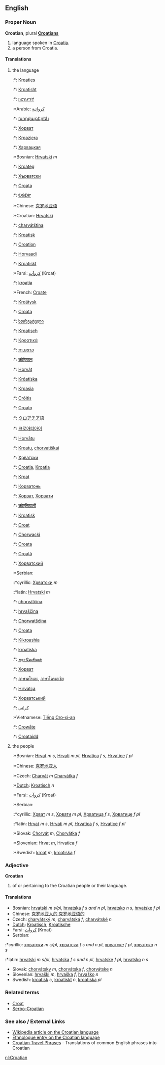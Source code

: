 ==English==
===Proper Noun===
'''Croatian''', plural '''[[Croatians]]'''

# language spoken in [[Croatia]].
# a person from Croatia.

====Translations====
#the language
#:*{{af}}: [[Kroaties]]
#:*{{sq}}: [[Kroatisht]]
#:*{{am}}: [[ክሮሽያንኛ]]
#:*Arabic: [[كرواتية]]
#:*{{hy}}: [[Խորվաթերեն]]
#:*{{az}}: [[Хорват]]
#:*{{eu}}: [[Kroaziera]]
#:*{{be}}: [[Харвацкая]]
#:*Bosnian: [[Hrvatski]] ''m''
#:*{{br}}: [[Kroateg]]
#:*{{bg}}: [[Хърватски]]
#:*{{ca}}: [[Croata]]
#:*{{chr}}: [[ᎧᎶᎠᏥ]]
#:*Chinese: [[克罗地亚语]]
#:*Croatian: [[Hrvatski]]
#:*{{cs}}: [[charvátština]] {{f}}
#:*{{da}}: [[Kroatisk]]
#:*{{en}}: [[Croation]]
#:*{{et}}: [[Horvaadi]]
#:*{{fo}}: [[Kroatiskt]]
#:*Farsi: [[كروآت]] (Kroat)
#:*{{fi}}: [[kroatia]]
#:*French: [[Croate]]
#:*{{fy}}: [[Kroätysk]]
#:*{{gl}}: [[Croata]]
#:*{{ka}}: [[ხორვატული]]
#:*{{de}}: [[Kroatisch]]
#:*{{el}}: [[Κροατικά]]
#:*{{he}}: [[קרואטית]]
#:*{{hi}}: [[क्रोऐशयन]]
#:*{{hu}}: [[Horvát]]
#:*{{is}}: [[Króatíska]]
#:*{{id}}: [[Kroasia]]
#:*{{ga}}: [[Cróitis]]
#:*{{it}}: [[Croato]]
#:*{{ja}}: [[クロアチア語]]
#:*{{ko}}: [[크로아티아어]]
#:*{{lv}}: [[Horvātu]]
#:*{{lt}}: [[Kroatų]], [[chorvatiškai]]
#:*{{mk}}: [[Хрватски]]
#:*{{ms}}: [[Croatia]], [[Kroatia]]
#:*{{mt}}: [[Kroat]]
#:*{{wen}}: [[Корватонь]]
#:*{{mn}}: [[Хорват]], [[Хорвати]]
#:*{{ne}}: [[क्रोएसियाली]]
#:*{{no}}: [[Kroatisk]]
#:*{{oc}}: [[Croat]]
#:*{{pl}}: [[Chorwacki]]
#:*{{pt}}: [[Croata]]
#:*{{ro}}: [[Croată]]
#:*{{ru}}: [[Хорватский]]
#:*Serbian:
#::*cyrillic: [[Хрватски]] ''m''
#::*latin: [[Hrvatski]] ''m''
#:*{{sk}}: [[chorvátčina]] {{f}}
#:*{{sl}}: [[hrvaščina]] {{f}}
#:*{{wen}}: [[Chorwatšćina]]
#:*{{es}}: [[Croata]]
#:*{{sw}}: [[Kikroashia]]
#:*{{sv}}: [[kroatiska]]
#:*{{ta}}: [[சுராவேசியன்]]
#:*{{tt}}: [[Хорват]]
#:*{{th}}: [[ภาษาคโรเอะ]], [[ภาษาโครเอเชีย]]
#:*{{tr}}: [[Hırvatça]]
#:*{{uk}}: [[Хорватський]]
#:*{{ur}}: [[کراتي]]
#:*Vietnamese: [[Tiếng Cro-xi-an]]
#:*{{wa}}: [[Crowåte]]
#:*{{cy}}: [[Croataidd]]
#the people
#:*Bosnian: [[Hrvat]] ''m s'', [[Hrvati]] ''m pl'', [[Hrvatica]] ''f s'', [[Hrvatice]] ''f pl''
#:*Chinese: [[克罗地亚人]]
#:*Czech: [[Charvát]] ''m''  [[Charvátka]] ''f''
#:*[[Dutch]]: [[Kroatisch]] ''n''
#:*Farsi: [[كروآت]] (Kroat)
#:*Serbian:
#::*cyrillic: [[Хрват]] ''m s'', [[Хрвати]] ''m pl'', [[Хрватица]] ''f s'', [[Хрватице]] ''f pl''
#::*latin: [[Hrvat]] ''m s'', [[Hrvati]] ''m pl'', [[Hrvatica]] ''f s'', [[Hrvatice]] ''f pl''
#:*Slovak: [[Chorvát]] ''m'', [[Chorvátka]] ''f'' 
#:*Slovenian:  [[Hrvat]] ''m'', [[Hrvatica]] ''f'' 
#:*Swedish: [[kroat]] ''m'', [[kroatiska]] ''f''

===Adjective===
'''Croatian'''

# of or pertaining to the Croatian people or their language.

====Translations====
*Bosnian: [[hrvatski]] ''m s/pl'', [[hrvatska]] ''f s and n pl'', [[hrvatsko]] ''n s'', [[hrvatske]] ''f pl''
*Chinese: [[克罗地亚人的]],[[克罗地亚语的]]
*Czech: [[charvátský]] ''m'', [[charvátská]] ''f'', [[charvátské]] ''n''
*[[Dutch]]: [[Kroatisch]], [[Kroatische]]
*Farsi: [[كروآت]] (Kroat)
*Serbian:
:*cyrillic: [[хрватски]] ''m s/pl'', [[хрватска]] ''f s and n pl'', [[хрватске]] ''f pl'', [[хрватско]] ''n s''
:*latin: [[hrvatski]] ''m s/pl'', [[hrvatska]] ''f s and n pl'', [[hrvatske]] ''f pl'', [[hrvatsko]] ''n s''
*Slovak: [[chorvátsky]] ''m'', [[chorvátska]] ''f'', [[chorvátske]] ''n''
*Slovenian: [[hrvaški]] ''m'', [[hrvaška]] ''f'', [[hrvaško]] ''n''
*Swedish: [[kroatisk]] ''c'', [[kroatiskt]] ''n'', [[kroatiska]] ''pl''

===Related terms===
*[[Croat]]
*[[Serbo-Croatian]]

===See also / External Links===
{{interwiktionary|code=hr}}
*[[w:Croatian_language|Wikipedia article on the Croatian language]]
*[http://www.ethnologue.com/show_language.asp?code=SRC Ethnologue entry on the Croatian language]
*[http://www.canuckabroad.com/language/croatian.shtml Croatian Travel Phrases] - Translations of common English phrases into Croatian

[[nl:Croatian]]